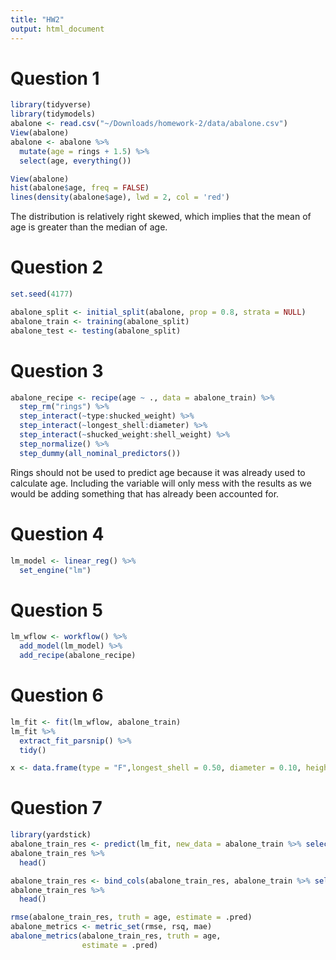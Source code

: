 ```yaml
---
title: "HW2"
output: html_document
---
```


# Question 1
```r
library(tidyverse)
library(tidymodels)
abalone <- read.csv("~/Downloads/homework-2/data/abalone.csv")
View(abalone)
abalone <- abalone %>%
  mutate(age = rings + 1.5) %>%
  select(age, everything())

View(abalone)
hist(abalone$age, freq = FALSE)
lines(density(abalone$age), lwd = 2, col = 'red')
```
The distribution is relatively right skewed, which implies that the mean of age is greater than the median of age. 

# Question 2
```r
set.seed(4177)

abalone_split <- initial_split(abalone, prop = 0.8, strata = NULL)
abalone_train <- training(abalone_split)
abalone_test <- testing(abalone_split)

```

# Question 3
```r
abalone_recipe <- recipe(age ~ ., data = abalone_train) %>%
  step_rm("rings") %>%
  step_interact(~type:shucked_weight) %>%
  step_interact(~longest_shell:diameter) %>%
  step_interact(~shucked_weight:shell_weight) %>%
  step_normalize() %>%
  step_dummy(all_nominal_predictors())


```
Rings should not be used to predict age because it was already used to calculate age. Including the variable will only mess with the results as we would be adding something that has already been accounted for.

# Question 4
```r
lm_model <- linear_reg() %>% 
  set_engine("lm")
```

# Question 5
```r
lm_wflow <- workflow() %>%
  add_model(lm_model) %>%
  add_recipe(abalone_recipe)

```

# Question 6
```r
lm_fit <- fit(lm_wflow, abalone_train)
lm_fit %>% 
  extract_fit_parsnip() %>% 
  tidy()

x <- data.frame(type = "F",longest_shell = 0.50, diameter = 0.10, height = 0.30, whole_weight = 4, shucked_weight = 1, viscera_weight = 2, shell_weight = 1, rings = NA)


```

# Question 7
```r
library(yardstick)
abalone_train_res <- predict(lm_fit, new_data = abalone_train %>% select(-age))
abalone_train_res %>% 
  head()

abalone_train_res <- bind_cols(abalone_train_res, abalone_train %>% select(age))
abalone_train_res %>% 
  head()

rmse(abalone_train_res, truth = age, estimate = .pred)
abalone_metrics <- metric_set(rmse, rsq, mae)
abalone_metrics(abalone_train_res, truth = age, 
                estimate = .pred)
```

